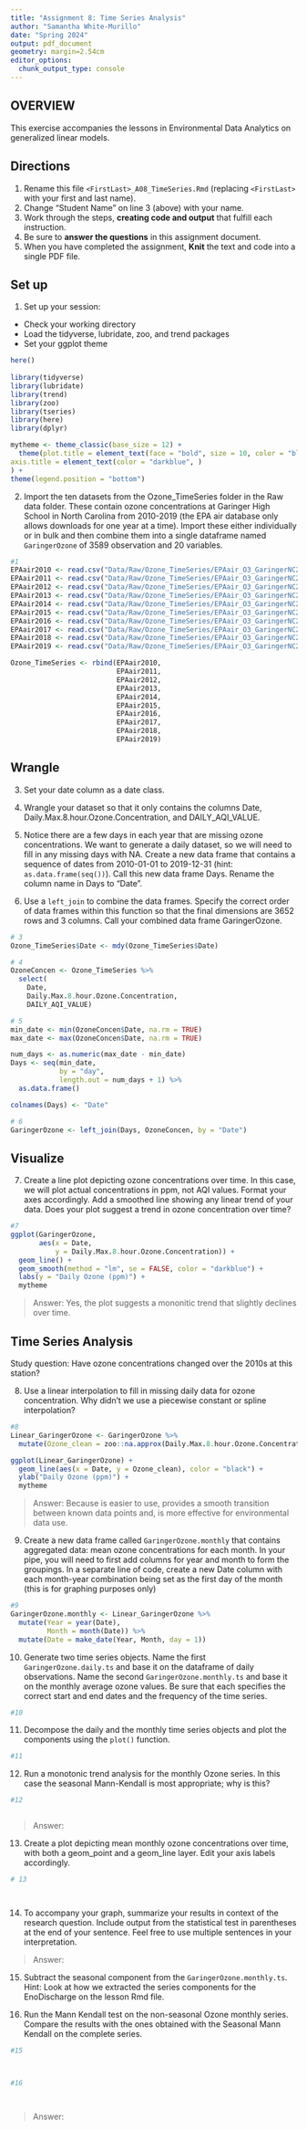 ```yaml
---
title: "Assignment 8: Time Series Analysis"
author: "Samantha White-Murillo"
date: "Spring 2024"
output: pdf_document
geometry: margin=2.54cm
editor_options: 
  chunk_output_type: console
---
```


## OVERVIEW

This exercise accompanies the lessons in Environmental Data Analytics on generalized linear models. 

## Directions
1. Rename this file `<FirstLast>_A08_TimeSeries.Rmd` (replacing `<FirstLast>` with your first and last name).
2. Change "Student Name" on line 3 (above) with your name.
3. Work through the steps, **creating code and output** that fulfill each instruction.
4. Be sure to **answer the questions** in this assignment document.
5. When you have completed the assignment, **Knit** the text and code into a single PDF file.

## Set up 
1. Set up your session:

* Check your working directory
* Load the tidyverse, lubridate, zoo, and trend packages
* Set your ggplot theme

```r
here()
  
library(tidyverse)
library(lubridate)
library(trend)
library(zoo)
library(tseries)
library(here)
library(dplyr)

mytheme <- theme_classic(base_size = 12) +
  theme(plot.title = element_text(face = "bold", size = 10, color = "black"),
axis.title = element_text(color = "darkblue", )
) +
theme(legend.position = "bottom")


```


2. Import the ten datasets from the Ozone_TimeSeries folder in the Raw data folder. These contain ozone concentrations at Garinger High School in North Carolina from 2010-2019 (the EPA air database only allows downloads for one year at a time). Import these either individually or in bulk and then combine them into a single dataframe named `GaringerOzone` of 3589 observation and 20 variables. 

```r
#1
EPAair2010 <- read.csv("Data/Raw/Ozone_TimeSeries/EPAair_O3_GaringerNC2010_raw.csv", stringsAsFactors = TRUE)
EPAair2011 <- read.csv("Data/Raw/Ozone_TimeSeries/EPAair_O3_GaringerNC2011_raw.csv", stringsAsFactors = TRUE)
EPAair2012 <- read.csv("Data/Raw/Ozone_TimeSeries/EPAair_O3_GaringerNC2012_raw.csv", stringsAsFactors = TRUE)
EPAair2013 <- read.csv("Data/Raw/Ozone_TimeSeries/EPAair_O3_GaringerNC2013_raw.csv", stringsAsFactors = TRUE)
EPAair2014 <- read.csv("Data/Raw/Ozone_TimeSeries/EPAair_O3_GaringerNC2014_raw.csv", stringsAsFactors = TRUE)
EPAair2015 <- read.csv("Data/Raw/Ozone_TimeSeries/EPAair_O3_GaringerNC2015_raw.csv", stringsAsFactors = TRUE)
EPAair2016 <- read.csv("Data/Raw/Ozone_TimeSeries/EPAair_O3_GaringerNC2016_raw.csv", stringsAsFactors = TRUE)
EPAair2017 <- read.csv("Data/Raw/Ozone_TimeSeries/EPAair_O3_GaringerNC2017_raw.csv", stringsAsFactors = TRUE)
EPAair2018 <- read.csv("Data/Raw/Ozone_TimeSeries/EPAair_O3_GaringerNC2018_raw.csv", stringsAsFactors = TRUE)
EPAair2019 <- read.csv("Data/Raw/Ozone_TimeSeries/EPAair_O3_GaringerNC2019_raw.csv", stringsAsFactors = TRUE)

Ozone_TimeSeries <- rbind(EPAair2010, 
                          EPAair2011,
                          EPAair2012,
                          EPAair2013,
                          EPAair2014,
                          EPAair2015,
                          EPAair2016,
                          EPAair2017,
                          EPAair2018,
                          EPAair2019)

```

## Wrangle

3. Set your date column as a date class.

4. Wrangle your dataset so that it only contains the columns Date, Daily.Max.8.hour.Ozone.Concentration, and DAILY_AQI_VALUE. 

5. Notice there are a few days in each year that are missing ozone concentrations. We want to generate a daily dataset, so we will need to fill in any missing days with NA. Create a new data frame that contains a sequence of dates from 2010-01-01 to 2019-12-31 (hint: `as.data.frame(seq())`). Call this new data frame Days. Rename the column name in Days to "Date".

6. Use a `left_join` to combine the data frames. Specify the correct order of data frames within this function so that the final dimensions are 3652 rows and 3 columns. Call your combined data frame GaringerOzone. 

```r
# 3
Ozone_TimeSeries$Date <- mdy(Ozone_TimeSeries$Date)

# 4
OzoneConcen <- Ozone_TimeSeries %>%
  select(
    Date,
    Daily.Max.8.hour.Ozone.Concentration,
    DAILY_AQI_VALUE)

# 5
min_date <- min(OzoneConcen$Date, na.rm = TRUE)
max_date <- max(OzoneConcen$Date, na.rm = TRUE)

num_days <- as.numeric(max_date - min_date)
Days <- seq(min_date, 
            by = "day", 
            length.out = num_days + 1) %>%
  as.data.frame()

colnames(Days) <- "Date"

# 6
GaringerOzone <- left_join(Days, OzoneConcen, by = "Date")

```

## Visualize

7. Create a line plot depicting ozone concentrations over time. In this case, we will plot actual concentrations in ppm, not AQI values. Format your axes accordingly. Add a smoothed line showing any linear trend of your data. Does your plot suggest a trend in ozone concentration over time?

```r
#7
ggplot(GaringerOzone, 
       aes(x = Date, 
           y = Daily.Max.8.hour.Ozone.Concentration)) +
  geom_line() +
  geom_smooth(method = "lm", se = FALSE, color = "darkblue") +
  labs(y = "Daily Ozone (ppm)") +
  mytheme

```

>Answer: Yes, the plot suggests a mononitic trend that slightly declines over time. 

## Time Series Analysis

Study question: Have ozone concentrations changed over the 2010s at this station? 

8. Use a linear interpolation to fill in missing daily data for ozone concentration. Why didn't we use a piecewise constant or spline interpolation?

```r
#8
Linear_GaringerOzone <- GaringerOzone %>%
  mutate(Ozone_clean = zoo::na.approx(Daily.Max.8.hour.Ozone.Concentration))

ggplot(Linear_GaringerOzone) +
  geom_line(aes(x = Date, y = Ozone_clean), color = "black") +
  ylab("Daily Ozone (ppm)") +
  mytheme

```

> Answer: Because is easier to use, provides a smooth transition between known data points and, is more effective for environmental data use.


9. Create a new data frame called `GaringerOzone.monthly` that contains aggregated data: mean ozone concentrations for each month. In your pipe, you will need to first add columns for year and month to form the groupings. In a separate line of code, create a new Date column with each month-year combination being set as the first day of the month (this is for graphing purposes only)

```r
#9
GaringerOzone.monthly <- Linear_GaringerOzone %>%
  mutate(Year = year(Date),
         Month = month(Date)) %>%
  mutate(Date = make_date(Year, Month, day = 1))

```


10. Generate two time series objects. Name the first `GaringerOzone.daily.ts` and base it on the dataframe of daily observations. Name the second `GaringerOzone.monthly.ts` and base it on the monthly average ozone values. Be sure that each specifies the correct start and end dates and the frequency of the time series.

```r
#10

```


11. Decompose the daily and the monthly time series objects and plot the components using the `plot()` function.

```r
#11


```


12. Run a monotonic trend analysis for the monthly Ozone series. In this case the seasonal Mann-Kendall is most appropriate; why is this?

```r
#12



```

> Answer: 

13. Create a plot depicting mean monthly ozone concentrations over time, with both a geom_point and a geom_line layer. Edit your axis labels accordingly.

```r
# 13




```

14. To accompany your graph, summarize your results in context of the research question. Include output from the statistical test in parentheses at the end of your sentence. Feel free to use multiple sentences in your interpretation.

> Answer: 

15. Subtract the seasonal component from the `GaringerOzone.monthly.ts`. Hint: Look at how we extracted the series components for the EnoDischarge on the lesson Rmd file.

16. Run the Mann Kendall test on the non-seasonal Ozone monthly series. Compare the results with the ones obtained with the Seasonal Mann Kendall on the complete series.

```r
#15



#16




```

> Answer: 

